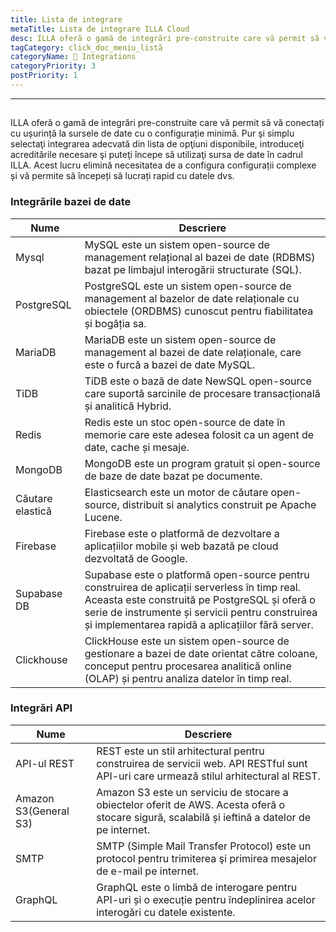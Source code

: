 ```yaml
---
title: Lista de integrare
metaTitle: Lista de integrare ILLA Cloud
desc: ILLA oferă o gamă de integrări pre-construite care vă permit să vă conectați cu ușurință la sursele de date cu o configurație minimă
tagCategory: click_doc_meniu_listă
categoryName: 🔨 Integrations
categoryPriority: 3
postPriority: 1
---
```


* * *

## <Heading hidden>Lista de integrare</Heading>

ILLA oferă o gamă de integrări pre-construite care vă permit să vă conectați cu ușurință la sursele de date cu o configurație minimă. Pur şi simplu selectaţi integrarea adecvată din lista de opţiuni disponibile, introduceţi acreditările necesare şi puteţi începe să utilizaţi sursa de date în cadrul ILLA. Acest lucru elimină necesitatea de a configura configurații complexe și vă permite să începeți să lucrați rapid cu datele dvs.

### Integrările bazei de date

| Nume             | Descriere                                                                                                                                                                                                                                               |
| ---------------- | ------------------------------------------------------------------------------------------------------------------------------------------------------------------------------------------------------------------------------------------------------- |
| Mysql            | MySQL este un sistem open-source de management relațional al bazei de date (RDBMS) bazat pe limbajul interogării structurate (SQL).                                                                                                                     |
| PostgreSQL       | PostgreSQL este un sistem open-source de management al bazelor de date relaționale cu obiectele (ORDBMS) cunoscut pentru fiabilitatea și bogăția sa.                                                                                                    |
| MariaDB          | MariaDB este un sistem open-source de management al bazei de date relaționale, care este o furcă a bazei de date MySQL.                                                                                                                                 |
| TiDB             | TiDB este o bază de date NewSQL open-source care suportă sarcinile de procesare transacțională și analitică Hybrid.                                                                                                                                     |
| Redis            | Redis este un stoc open-source de date în memorie care este adesea folosit ca un agent de date, cache și mesaje.                                                                                                                                        |
| MongoDB          | MongoDB este un program gratuit și open-source de baze de date bazat pe documente.                                                                                                                                                                      |
| Căutare elastică | Elasticsearch este un motor de căutare open-source, distribuit si analytics construit pe Apache Lucene.                                                                                                                                                 |
| Firebase         | Firebase este o platformă de dezvoltare a aplicațiilor mobile și web bazată pe cloud dezvoltată de Google.                                                                                                                                              |
| Supabase DB      | Supabase este o platformă open-source pentru construirea de aplicații serverless în timp real. Aceasta este construită pe PostgreSQL și oferă o serie de instrumente și servicii pentru construirea și implementarea rapidă a aplicațiilor fără server. |
| Clickhouse       | ClickHouse este un sistem open-source de gestionare a bazei de date orientat către coloane, conceput pentru procesarea analitică online (OLAP) și pentru analiza datelor în timp real.                                                                  |

### Integrări API

| Nume                  | Descriere                                                                                                                                       |
| --------------------- | ----------------------------------------------------------------------------------------------------------------------------------------------- |
| API-ul REST           | REST este un stil arhitectural pentru construirea de servicii web. API RESTful sunt API-uri care urmează stilul arhitectural al REST.           |
| Amazon S3(General S3) | Amazon S3 este un serviciu de stocare a obiectelor oferit de AWS. Acesta oferă o stocare sigură, scalabilă și ieftină a datelor de pe internet. |
| SMTP                  | SMTP (Simple Mail Transfer Protocol) este un protocol pentru trimiterea şi primirea mesajelor de e-mail pe internet.                            |
| GraphQL               | GraphQL este o limbă de interogare pentru API-uri și o execuție pentru îndeplinirea acelor interogări cu datele existente.                      |
